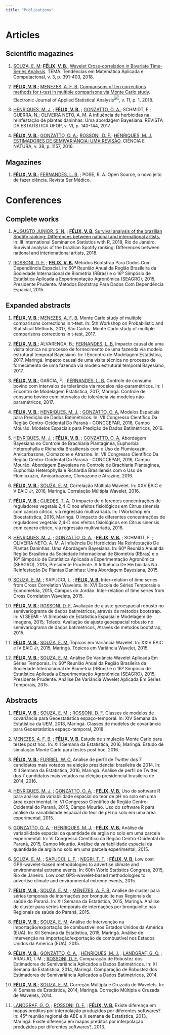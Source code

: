 ```yaml
---
title: "Publications"
---
```


# Articles

## Scientific magazines

1.  [SOUZA, E. M](http://lattes.cnpq.br/0029713017048136); [**FÉLIX, V. B.**](http://lattes.cnpq.br/6820390470508877)[.](http://lattes.cnpq.br/0029713017048136) [Wavelet Cross-correlation in Bivariate Time-Series Analysis](https://www.scielo.br/j/tema/a/YFvqfzkcBJYgnLYc8MTnGHw/?lang=en&format=pdf). TEMA. Tendências em Matemática Aplicada e Computacional, v. 3, p. 391-403, 2018.

2.  [**FÉLIX, V. B.**](http://lattes.cnpq.br/6820390470508877 "Clique para visualizar o currículo"); [MENEZES, A. F. B.](http://lattes.cnpq.br/3911619582088894) [Comparisons of ten corrections methods for t-test in multiple comparisons via Monte Carlo study](https://www.researchgate.net/publication/324877422_Comparisons_of_ten_corrections_methods_for_t-test_in_multiple_comparisons_via_Monte_Carlo_study). Electronic Journal of Applied Statistical Analysis^![](https://buscatextual.cnpq.br/buscatextual/images/curriculo/jcr.gif)^, v. 11, p. 1, 2018.

3.  [HENRIQUES, M. J.](http://lattes.cnpq.br/3011323408047031) ; [**FÉLIX, V. B.**](http://lattes.cnpq.br/6820390470508877 "Clique para visualizar o currículo") ; [GONZATTO, O. A.](http://lattes.cnpq.br/7365405141909374 "Clique para visualizar o currículo"); SCHMIDT, F.; GUERRA, N.; OLIVEIRA NETO, A. M. A influência de herbicidas na reinfestação de plantas daninhas: Uma abordagem Bayesiana. REVISTA DA ESTATÍSTICA UFOP, v. VI, p. 140-144, 2017.

4.  [**FÉLIX, V. B.**](http://lattes.cnpq.br/6820390470508877 "Clique para visualizar o currículo"); [GONZATTO, O. A.](http://lattes.cnpq.br/7365405141909374); [ROSSONI, D. F.](http://lattes.cnpq.br/7817639261124081); [HENRIQUES, M. J.](http://lattes.cnpq.br/3011323408047031) [ESTIMADORES DE SEMIVARIÂNCIA: UMA REVISÃO](https://periodicos.ufsm.br/cienciaenatura/article/view/21326/pdf). CIÊNCIA E NATURA, v. 38, p. 1157, 2016.

## Magazines

1.  [**FÉLIX, V. B.**](http://lattes.cnpq.br/6820390470508877); [FERNANDES, L. B.](http://lattes.cnpq.br/3956308653223427) ; POSE, R. A. Open Source, o novo jeito de fazer ciência. Revista Ser Médico.

# Conferences

## Complete works

1.  [AUGUSTO JUNIOR, S. N.](http://lattes.cnpq.br/2374886805780530) ; [**FÉLIX, V. B.**](http://lattes.cnpq.br/6820390470508877) [Survival analysis of the brazilian Spotify ranking: Differences between national and international artists.](https://periodicos.uff.br/anaisdoser/article/view/29231/16944) In: III International Seminar on Statistics with R, 2018, Rio de Janeiro. Survival analysis of the brazilian Spotify ranking: Differences between national and interionational artists, 2018.

2.  [ROSSONI, D. F.](http://lattes.cnpq.br/7817639261124081 "Clique para visualizar o currículo") ; [**FÉLIX, V. B.**](http://lattes.cnpq.br/6820390470508877 "Clique para visualizar o currículo") Métodos Bootstrap Para Dados Com Dependência Espacial. In: 60ª Reunião Anual da Região Brasileira da Sociedade Internacional de Biometria (RBras) e o 16º Simpósio de Estatística Aplicada a Experimentação Agronômica (SEAGRO), 2015, Presidente Prudente. Métodos Bootstrap Para Dados Com Dependência Espacial, 2015.

## Expanded abstracts

1.  [**FÉLIX, V. B.**](http://lattes.cnpq.br/6820390470508877 "Clique para visualizar o currículo"); [MENEZES, A. F. B.](http://lattes.cnpq.br/3911619582088894) Monte Carlo study of multiple comparisons corrections in t-test. In: 5th Workshop on Probabilistic and Statistical Methods, 2017, São Carlos. Monte Carlo study of multiple comparisons corrections in t-test, 2017.

2.  [**FÉLIX, V. B.**](http://lattes.cnpq.br/6820390470508877); ALVARENGA, B.; [FERNANDES, L. B.](http://lattes.cnpq.br/3956308653223427 "Clique para visualizar o currículo") Impacto causal de uma visita técnica no processo de fornecimento de uma fazenda via modelo estrutural temporal Bayesiano. In: I Encontro de Modelagem Estatística, 2017, Maringá. Impacto causal de uma visita técnica no processo de fornecimento de uma fazenda via modelo estrutural temporal Bayesiano, 2017.

3.  [**FÉLIX, V. B.**](http://lattes.cnpq.br/6820390470508877); GARCIA, F. ; [FERNANDES, L. B.](http://lattes.cnpq.br/3956308653223427 "Clique para visualizar o currículo") Controle de consumo bovino com intervalos de tolerância via modelos não-paramétricos. In: I Encontro de Modelagem Estatística, 2017, Maringá. Controle de consumo bovino com intervalos de tolerância via modelos não-paramétricos, 2017.

4.  [**FÉLIX, V. B.**](http://lattes.cnpq.br/6820390470508877 "Clique para visualizar o currículo"); [HENRIQUES, M. J.](http://lattes.cnpq.br/3011323408047031 "Clique para visualizar o currículo") ; [GONZATTO, O. A.](http://lattes.cnpq.br/7365405141909374 "Clique para visualizar o currículo") Modelos Espaciais para Predição de Dados Batimétricos. In: VII Congresso Científico Da Região Centro-Ocidental Do Paraná - CONCCEPAR, 2016, Campo Mourão. Modelos Espaciais para Predição de Dados Batimétricos, 2016.

5.  [HENRIQUES, M. J.](http://lattes.cnpq.br/3011323408047031 "Clique para visualizar o currículo") ; [**FÉLIX, V. B.**](http://lattes.cnpq.br/6820390470508877 "Clique para visualizar o currículo") ; [GONZATTO, O. A.](http://lattes.cnpq.br/7365405141909374 "Clique para visualizar o currículo") Abordagem Bayesiana no Controle de Brachiaria Plantaginea, Euphorbia Heterophylla e Richardia Brasiliensis com o Uso de Flumioxazin, Amicarbazone, Clomazone e Atrazine. In: VII Congresso Científico Da Região Centro-Ocidental Do Paraná - CONCCEPAR, 2016, Campo Mourão. Abordagem Bayesiana no Controle de Brachiaria Plantaginea, Euphorbia Heterophylla e Richardia Brasiliensis com o Uso de Flumioxazin, Amicarbazone, Clomazone e Atrazine, 2016.

6.  [**FÉLIX, V. B.**](http://lattes.cnpq.br/6820390470508877 "Clique para visualizar o currículo"); [SOUZA, E. M.](http://lattes.cnpq.br/0029713017048136 "Clique para visualizar o currículo") Correlação Múltipla Wavelet. In: XXV EAIC e V EAIC Jr, 2016, Maringá. Correlação Múltipla Wavelet, 2016.

7.  [**FÉLIX, V. B.**](http://lattes.cnpq.br/6820390470508877 "Clique para visualizar o currículo"); [GUEDES, T. A.](http://lattes.cnpq.br/6155197091899789 "Clique para visualizar o currículo") O impacto de diferentes concentrações de reguladores vegetais 2,4-D nos efeitos fisiológicos em Citrus sinensis com cancro cítrico, via regressão multivariada. In: I Workshop em Bioestatística, 2016, Maringá. O impacto de diferentes concentrações de reguladores vegetais 2,4-D nos efeitos fisiológicos em Citrus sinensis com cancro cítrico, via regressão multivariada, 2016.

8.  [HENRIQUES, M. J.](http://lattes.cnpq.br/3011323408047031 "Clique para visualizar o currículo") ; [GONZATTO, O. A.](http://lattes.cnpq.br/7365405141909374 "Clique para visualizar o currículo") ; [**FÉLIX, V. B.**](http://lattes.cnpq.br/6820390470508877 "Clique para visualizar o currículo") ; SCHMIDT, F. ; OLIVEIRA NETO, A. M. A Influência De Herbicidas Na Reinfestação De Plantas Daninhas: Uma Abordagem Bayesiana. In: 60ª Reunião Anual da Região Brasileira da Sociedade Internacional de Biometria (RBras) e o 16º Simpósio de Estatística Aplicada a Experimentação Agronômica (SEAGRO), 2015, Presidente Prudente. A Influência De Herbicidas Na Reinfestação De Plantas Daninhas: Uma Abordagem Bayesiana, 2015.

9.  [SOUZA, E. M.](http://lattes.cnpq.br/0029713017048136 "Clique para visualizar o currículo") ; SAPUCCI, L. ; [**FÉLIX, V. B.**](http://lattes.cnpq.br/6820390470508877 "Clique para visualizar o currículo") Inter-relation of time series from Cross Correlation Wavelets. In: XVI Escola de Séries Temporais e Econometria, 2015, Campos do Jordão. Inter-relation of time series from Cross Correlation Wavelets, 2015.

10. [**FÉLIX, V. B.**](http://lattes.cnpq.br/6820390470508877 "Clique para visualizar o currículo"); [ROSSONI, D. F.](http://lattes.cnpq.br/7817639261124081 "Clique para visualizar o currículo") Avaliação de ajuste geoespacial robusto no semivariograma de dados batimétricos, através de métodos bootstrap. In: VI SEEMI - VI Simpósio de Estatística Espacial e Modelagem de Imagens, 2015, Toledo. Avaliação de ajuste geoespacial robusto no semivariograma de dados batimétricos, Através de métodos bootstrap, 2015.

11. [**FÉLIX, V. B.**](http://lattes.cnpq.br/6820390470508877 "Clique para visualizar o currículo"); [SOUZA, E. M.](http://lattes.cnpq.br/0029713017048136 "Clique para visualizar o currículo") Tópicos em Variância Wavelet. In: XXIV EAIC e IV EAIC Jr, 2015, Maringá. Tópicos em Variância Wavelet, 2015.

12. [**FÉLIX, V. B.**](http://lattes.cnpq.br/6820390470508877 "Clique para visualizar o currículo"); [SOUZA, E. M.](http://lattes.cnpq.br/0029713017048136 "Clique para visualizar o currículo") Análise De Variância Wavelet Aplicada Em Séries Temporais. In: 60ª Reunião Anual da Região Brasileira da Sociedade Internacional de Biometria (RBras) e o 16º Simpósio de Estatística Aplicada a Experimentação Agronômica (SEAGRO), 2015, Presidente Prudente. Análise De Variância Wavelet Aplicada Em Séries Temporais, 2015.

## Abstracts

1.  [**FÉLIX, V. B.**](http://lattes.cnpq.br/6820390470508877); [SOUZA, E. M.](http://lattes.cnpq.br/0029713017048136 "Clique para visualizar o currículo") ; [ROSSONI, D. F.](http://lattes.cnpq.br/7817639261124081 "Clique para visualizar o currículo") Classes de modelos de covariância para Geoestatística espaço-temporal. In: XIV Semana da Estatística da UEM, 2018, Maringá. Classes de modelos de covariância para Geoestatística espaço-temporal, 2018.

2.  [MENEZES, A. F. B.](http://lattes.cnpq.br/3911619582088894 "Clique para visualizar o currículo") ; [**FÉLIX, V. B.**](http://lattes.cnpq.br/6820390470508877 "Clique para visualizar o currículo") Estudo de simulação Monte Carlo para testes post hoc. In: XIII Semana da Estatística, 2016, Maringá. Estudo de simulação Monte Carlo para testes post hoc, 2016.

3.  [**FÉLIX, V. B.**](http://lattes.cnpq.br/6820390470508877); [FURRIEL, W. O.](http://lattes.cnpq.br/2695786323673324) Análise de perfil de Twitter dos 7 candidatos mais votados na eleição presidencial brasileira de 2014. In: XIII Semana da Estatística, 2016, Maringá. Análise de perfil de Twitter dos 7 candidatos mais votados na eleição presidencial brasileira de 2014, 2016.

4.  [HENRIQUES, M. J.](http://lattes.cnpq.br/3011323408047031 "Clique para visualizar o currículo") ; [GONZATTO, O. A.](http://lattes.cnpq.br/7365405141909374 "Clique para visualizar o currículo") ; [**FÉLIX, V. B.**](http://lattes.cnpq.br/6820390470508877 "Clique para visualizar o currículo") Uso do software R para análise da variabilidade espacial do teor de pH no solo em uma área experimental. In: VI Congresso Científico da Região Centro-Ocidental do Paraná, 2015, Campo Mourão. Uso do software R para análise da variabilidade espacial do teor de pH no solo em uma área experimental, 2015.

5.  [GONZATTO, O. A.](http://lattes.cnpq.br/7365405141909374 "Clique para visualizar o currículo") ; [HENRIQUES, M. J.](http://lattes.cnpq.br/3011323408047031 "Clique para visualizar o currículo") ; [**FÉLIX, V. B.**](http://lattes.cnpq.br/6820390470508877) Análise da variabilidade espacial da quantidade de argila no solo em uma parcela experimental. In: VI Congresso Científico da Região Centro-Ocidental do Paraná, 2015, Campo Mourão. Análise da variabilidade espacial da quantidade de argila no solo em uma parcela experimental, 2015.

6.  [SOUZA, E. M.](http://lattes.cnpq.br/0029713017048136 "Clique para visualizar o currículo") ; [SAPUCCI, L. F.](http://lattes.cnpq.br/8285827971934692 "Clique para visualizar o currículo") ; [NEGRI, T. T.](http://lattes.cnpq.br/3441145714823409 "Clique para visualizar o currículo") ; [**FÉLIX, V. B.**](http://lattes.cnpq.br/6820390470508877 "Clique para visualizar o currículo") Low cost GPS-wavelet-based methodologies to advertise climate and environmental extreme events. In: 60th World Statistics Congress, 2015, Rio de Janeiro. Low cost GPS-wavelet-based methodologies to advertise climate and environmental extreme events, 2015.

7.  [**FÉLIX, V. B.**](http://lattes.cnpq.br/6820390470508877 "Clique para visualizar o currículo"); [SOUZA, E. M.](http://lattes.cnpq.br/0029713017048136 "Clique para visualizar o currículo") ; [MENEZES, A. F. B.](http://lattes.cnpq.br/3911619582088894 "Clique para visualizar o currículo") Análise de cluster para séries temporais de internações por bronquiolite nas Regionais de saúde do Paraná. In: XII Semana da Estatística, 2015, Maringá. Análise de cluster para séries temporais de internações por bronquiolite nas Regionais de saúde do Paraná, 2015.

8.  [**FÉLIX, V. B.**](http://lattes.cnpq.br/6820390470508877 "Clique para visualizar o currículo"); [SOUZA, E. M.](http://lattes.cnpq.br/0029713017048136 "Clique para visualizar o currículo") Análise de Intervenção na importação/exportação de combustível nos Estados Unidos da América (EUA). In: XII Semana da Estatística, 2015, Maringá. Análise de Intervenção na importação/exportação de combustível nos Estados Unidos da América (EUA), 2015.

9.  [**FÉLIX, V. B.**](http://lattes.cnpq.br/6820390470508877 "Clique para visualizar o currículo"); [GONZATTO, O. A.](http://lattes.cnpq.br/7365405141909374 "Clique para visualizar o currículo") ; [HENRIQUES, M. J.](http://lattes.cnpq.br/3011323408047031) ; [LANDGRAF, G. O.](http://lattes.cnpq.br/5589432074854512 "Clique para visualizar o currículo") ; ARAUJO, I. M. ; [ROSSONI, D. F.](http://lattes.cnpq.br/7817639261124081 "Clique para visualizar o currículo") Comparação de Robustez dos Estimadores de Semivariância Aplicados a Dados Batimétricos. In: XI Semana da Estatística, 2014, Maringá. Comparação de Robustez dos Estimadores de Semivariância Aplicados a Dados Batimétricos, 2014.

10. [**FÉLIX, V. B.**](http://lattes.cnpq.br/6820390470508877 "Clique para visualizar o currículo"); [SOUZA, E. M.](http://lattes.cnpq.br/0029713017048136 "Clique para visualizar o currículo") Correção Múltipla e Cruzada de Wavelets. In: XI Semana de Estatística, 2014, Maringá. Correção Múltipla e Cruzada de Wavelets, 2014.

11. [LANDGRAF, G. O.](http://lattes.cnpq.br/5589432074854512 "Clique para visualizar o currículo") ; [ROSSONI, D. F.](http://lattes.cnpq.br/7817639261124081 "Clique para visualizar o currículo") ; [**FÉLIX, V. B.**](http://lattes.cnpq.br/6820390470508877 "Clique para visualizar o currículo") Existe diferença em mapas preditos por interpolação produzidos por diferentes softwares?. In: 45ª reunião regional da ABE e X semana de Estatística, 2013, Maringá. Existe diferença em mapas preditos por interpolação produzidos por diferentes softwares?, 2013.
